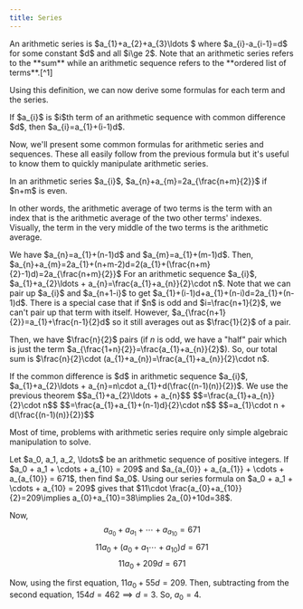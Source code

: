 ```yaml
---
title: Series
---
```



<div className="m-auto w-1/2 space-y-3">
<Section number = "1.1" section="Arithmetic Series and Sequences"/>
<Definition name="Arithmetic Series and Sequences">
An arithmetic series is $a_{1}+a_{2}+a_{3}\ldots $ where $a_{i}-a_{i-1}=d$ for some constant $d$ and all $i\ge 2$. Note that an arithmetic series refers to the **sum** while an arithmetic sequence refers to the **ordered list of terms**.[^1]
</Definition>

[^1]: Sometimes, an arithmetic sequence or series starts with index $0$, making it **zero-indexed**. The same formulas still apply but you will have to adjust the indexes accordingly.

Using this definition, we can now derive some formulas for each term and the series.

<Theorem name="Formula For Term">
If $a_{i}$ is $i$th term of an arithmetic sequence with common difference $d$, then $a_{i}=a_{1}+(i-1)d$.
</Theorem>

Now, we'll present some common formulas for arithmetic series and sequences. These all easily follow from the previous formula but it's useful to know them to quickly manipulate arithmetic series.

<Theorem name="Arithmetic Average">
In an arithmetic series $a_{i}$, $a_{n}+a_{m}=2a_{\frac{n+m}{2}}$ if $n+m$ is even.
</Theorem>

In other words, the arithmetic average of two terms is the term with an index that is the arithmetic average of the two other terms' indexes. Visually, the term in the very middle of the two terms is the arithmetic average.

<Proof>
We have $a_{n}=a_{1}+(n-1)d$ and $a_{m}=a_{1}+(m-1)d$. Then, $a_{n}+a_{m}=2a_{1}+(n+m-2)d=2(a_{1}+(\frac{n+m}{2}-1)d)=2a_{\frac{n+m}{2}}$
</Proof>


<Theorem name="Arithmetic Sequence and Series">
For an arithmetic sequence $a_{i}$, $a_{1}+a_{2}\ldots + a_{n}=\frac{a_{1}+a_{n}}{2}\cdot n$.
</Theorem>

<Proof>
Note that we can pair up $a_{i}$ and $a_{n+1-i}$ to get $a_{1}+(i-1)d+a_{1}+(n-i)d=2a_{1}+(n-1)d$. There is a special case that if $n$ is odd and $i=\frac{n+1}{2}$, we can't pair up that term with itself. However, $a_{\frac{n+1}{2}}=a_{1}+\frac{n-1}{2}d$ so it still averages out as $\frac{1}{2}$ of a pair.

Then, we have $\frac{n}{2}$ pairs (if $n$ is odd, we have a "half" pair which is just the term $a_{\frac{1+n}{2}}=\frac{a_{1}+a_{n}}{2}$). So, our total sum is
$\frac{n}{2}\cdot (a_{1}+a_{n})=\frac{a_{1}+a_{n}}{2}\cdot n$.
</Proof>

<Theorem name="Arithmetic Series">
If the common difference is $d$ in arithmetic sequence $a_{i}$, $a_{1}+a_{2}\ldots + a_{n}=n\cdot a_{1}+d(\frac{(n-1)(n)}{2})$.
</Theorem>

<Proof>
We use the previous theorem
$$a_{1}+a_{2}\ldots + a_{n}$$
$$=\frac{a_{1}+a_{n}}{2}\cdot n$$
$$=\frac{a_{1}+a_{1}+(n-1)d}{2}\cdot n$$
$$=a_{1}\cdot n + d(\frac{(n-1)(n)}{2})$$
</Proof>

Most of time, problems with arithmetic series require only simple algebraic manipulation to solve.

<Example source="NanoMath Fall Meet 2020" answer = "4">
Let $a_0, a_1, a_2, \ldots$ be an arithmetic sequence of positive integers. If $a_0 + a_1 + \cdots + a_{10} = 209$ and $a_{a_{0}} +
a_{a_{1}} + \cdots + a_{a_{10}} = 671$, then find $a_0$.
</Example>

<Solution>
Using our series formula on $a_0 + a_1 + \cdots + a_{10} = 209$ gives that $11\cdot \frac{a_{0}+a_{10}}{2}=209\implies a_{0}+a_{10}=38\implies 2a_{0}+10d=38$.

Now,
$$a_{a_{0}}+a_{a_{1}} + \cdots + a_{a_{10}} = 671$$
$$11a_{0}+(a_{0}+a_{1}\cdots + a_{10})d=671$$
$$11a_{0}+209d=671$$

Now, using the first equation, $11a_{0}+55d=209$. Then, subtracting from the second equation, $154d=462\implies d =3$. So, $a_{0}={4}$.
</Solution>

</div>
